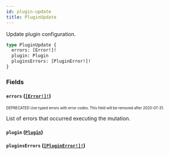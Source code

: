 ```yaml
---
id: plugin-update
title: PluginUpdate
---
```


Update plugin configuration.

```graphql
type PluginUpdate {
  errors: [Error!]!
  plugin: Plugin
  pluginsErrors: [PluginError!]!
}
```

### Fields

#### `errors` ([`[Error!]!`](/api-reference/objects/error.mdx))

<sub><sup><span className="deprecatedTag">DEPRECATED</span> Use typed errors with error codes. This field will be removed after 2020-07-31.</sup></sub>

List of errors that occurred executing the mutation.

#### `plugin` ([`Plugin`](/api-reference/objects/plugin.mdx))

#### `pluginsErrors` ([`[PluginError!]!`](/api-reference/objects/plugin-error.mdx))

